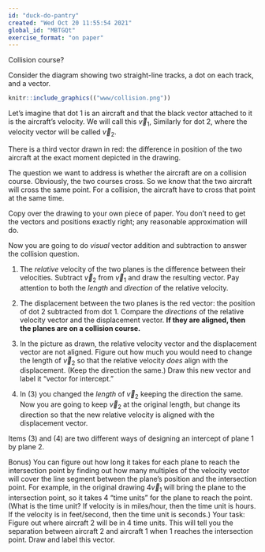 ```yaml
---
id: "duck-do-pantry"
created: "Wed Oct 20 11:55:54 2021"
global_id: "MBTGQt"
exercise_format: "on paper"
---
```


Collision course?

Consider the diagram showing two straight-line tracks, a dot on each track, and a vector.

```r
knitr::include_graphics(("www/collision.png"))
```

Let's imagine that dot 1 is an aircraft and that the black vector attached to it is the aircraft's velocity. We will call this $\vec{v}_1$, Similarly for dot 2, where the velocity vector will be called $\vec{v}_2$. 

There is a third vector drawn in red: the difference in position of the two aircraft at the exact moment depicted in the drawing.

The question we want to address is whether the aircraft are on a collision course.  Obviously, the two courses cross. So we know that the two aircraft will cross the same point. For a collision, the aircraft have to cross that point at the same time. 

Copy over the drawing to your own piece of paper. You don't need to get the vectors and positions exactly right; any reasonable approximation will do.

Now you are going to do *visual* vector addition and subtraction to answer the collision question.

1) The *relative* velocity of the two planes is the difference between their velocities. Subtract $\vec{v}_2$ from $\vec{v}_1$ and draw the resulting vector. Pay attention to both the *length* and *direction* of the relative velocity.

2) The displacement between the two planes is the red vector: the position of dot 2 subtracted from dot 1. Compare the *directions* of the relative velocity vector and the displacement vector. **If they are aligned, then the planes are on a collision course.**

3) In the picture as drawn, the relative velocity vector and the displacement vector are not aligned. Figure out how much you would need to change the length of $\vec{v}_2$ so that the relative velocity *does* align with the displacement. (Keep the direction the same.) Draw this new vector and label it "vector for intercept."

4) In (3) you changed the *length* of $\vec{v}_2$ keeping the direction the same. Now you are going to keep $\vec{v}_2$ at the original length, but change its direction so that the new relative velocity is aligned with the displacement vector.

Items (3) and (4) are two different ways of designing an intercept of plane 1 by plane 2.

Bonus) You can figure out how long it takes for each plane to reach the intersection point by finding out how many multiples of the velocity vector will cover the line segment between the plane's position and the intersection point. For example, in the original drawing $4 \vec{v}_1$ will bring the plane to the intersection point, so it takes 4 "time units" for the plane to reach the point. (What is the time unit? If velocity is in miles/hour, then the time unit is hours. If the velocity is in feet/second, then the time unit is seconds.) Your task: Figure out where aircraft 2 will be in 4 time units. This will tell you the separation between aircraft 2 and aircraft 1 when 1 reaches the intersection point. Draw and label this vector.


